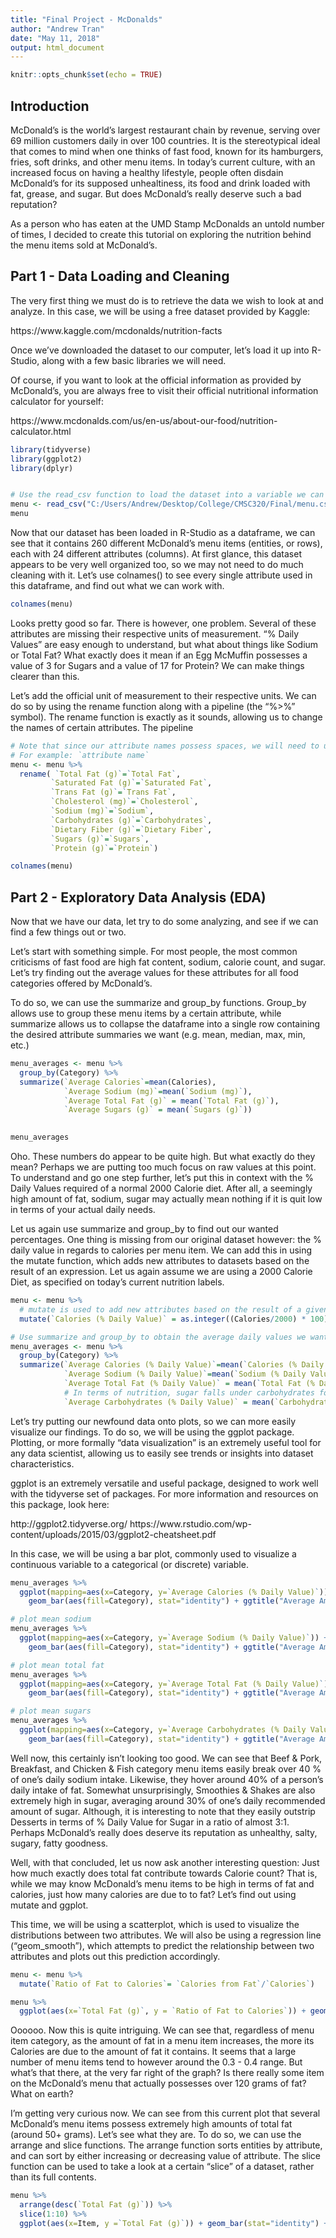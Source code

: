```yaml
---
title: "Final Project - McDonalds"
author: "Andrew Tran"
date: "May 11, 2018"
output: html_document
---
```


```r
knitr::opts_chunk$set(echo = TRUE)
```

## Introduction

  McDonald's is the world's largest restaurant chain by revenue, serving over 69 million customers daily in over 100 countries. It is the stereotypical ideal that comes to mind when one thinks of fast food, known for its hamburgers, fries, soft drinks, and other menu items. In today's current culture, with an increased focus on having a healthy lifestyle, people often disdain McDonald's for its supposed unhealtiness, its food and drink loaded with fat, grease, and sugar. But does McDonald's really deserve such a bad reputation? 
  
  As a person who has eaten at the UMD Stamp McDonalds an untold number of times, I decided to create this tutorial on exploring the nutrition behind the menu items sold at McDonald's. 
  

## Part 1 - Data Loading and Cleaning 
  
  The very first thing we must do is to retrieve the data we wish to look at and analyze. In this case, we will be using a free dataset provided by Kaggle: 
  
https://www.kaggle.com/mcdonalds/nutrition-facts

  Once we've downloaded the dataset to our computer, let's load it up into R-Studio, along with a few basic libraries we will need. 
  
  Of course, if you want to look at the official information as provided by McDonald's, you are always free to visit their official nutritional information calculator for yourself:
  
https://www.mcdonalds.com/us/en-us/about-our-food/nutrition-calculator.html

```r
library(tidyverse)
library(ggplot2)
library(dplyr)


# Use the read_csv function to load the dataset into a variable we can use. 
menu <- read_csv("C:/Users/Andrew/Desktop/College/CMSC320/Final/menu.csv")
menu
```


  Now that our dataset has been loaded in R-Studio as a dataframe, we can see that it contains 260 different McDonald's menu items (entities, or rows), each with 24 different attributes (columns). At first glance, this dataset appears to be very well organized too, so we may not need to do much cleaning with it. Let's use colnames() to see every single attribute used in this dataframe, and find out what we can work with. 

```r
colnames(menu)
```


  Looks pretty good so far. There is however, one problem. Several of these attributes are missing their respective units of measurement. "% Daily Values" are easy enough to understand, but what about things like Sodium or Total Fat? What exactly does it mean if an Egg McMuffin possesses a value of 3 for Sugars and a value of 17 for Protein? We can make things clearer than this. 
  
  Let's add the official unit of measurement to their respective units. We can do so by using the rename function along with a pipeline (the "%>%" symbol). The rename function is exactly as it sounds, allowing us to change the names of certain attributes. The pipeline 
  

  
```r
# Note that since our attribute names possess spaces, we will need to use backtabs `` in order to access them.
# For example: `attribute name` 
menu <- menu %>%
  rename( `Total Fat (g)`=`Total Fat`, 
         `Saturated Fat (g)`=`Saturated Fat`, 
         `Trans Fat (g)`=`Trans Fat`,
         `Cholesterol (mg)`=`Cholesterol`,
         `Sodium (mg)`=`Sodium`,
         `Carbohydrates (g)`=`Carbohydrates`,
         `Dietary Fiber (g)`=`Dietary Fiber`,
         `Sugars (g)`=`Sugars`,
         `Protein (g)`=`Protein`)

colnames(menu)
```
  
  
## Part 2 - Exploratory Data Analysis (EDA)

  Now that we have our data, let try to do some analyzing, and see if we can find a few things out or two.
  
 Let's start with something simple. For most people, the most common criticisms of fast food are high fat content, sodium, calorie count, and sugar. Let's try finding out the average values for these attributes for all food categories offered by McDonald's. 
  
  To do so, we can use the summarize and group_by functions. Group_by allows use to group these menu items by a certain attribute, while summarize allows us to collapse the dataframe into a single row containing the desired attribute summaries we want (e.g. mean, median, max, min, etc.)
  
```r
menu_averages <- menu %>%
  group_by(Category) %>%
  summarize(`Average Calories`=mean(Calories),
            `Average Sodium (mg)`=mean(`Sodium (mg)`),
            `Average Total Fat (g)` = mean(`Total Fat (g)`),
            `Average Sugars (g)` = mean(`Sugars (g)`)) 
           

menu_averages 
```


  Oho. These numbers do appear to be quite high. But what exactly do they mean? Perhaps we are putting too much focus on raw values at this point. To understand and go one step further, let's put this in context with the % Daily Values required of a normal 2000 Calorie diet. After all, a seemingly high amount of fat, sodium, sugar may actually mean nothing if it is quit low in terms of your actual daily needs. 
  
  Let us again use summarize and group_by to find out our wanted percentages. One thing is missing from our original dataset however: the % daily value in regards to calories per menu item. We can add this in using the mutate function, which adds new attributes to datasets based on the result of an expression. Let us again assume we are using a 2000 Calorie Diet, as specified on today's current nutrition labels. 
  
```r
menu <- menu %>%
  # mutate is used to add new attributes based on the result of a given expression 
  mutate(`Calories (% Daily Value)` = as.integer((Calories/2000) * 100))

# Use summarize and group_by to obtain the average daily values we want for each item category 
menu_averages <- menu %>%
  group_by(Category) %>%
  summarize(`Average Calories (% Daily Value)`=mean(`Calories (% Daily Value)`),
            `Average Sodium (% Daily Value)`=mean(`Sodium (% Daily Value)`),
            `Average Total Fat (% Daily Value)` = mean(`Total Fat (% Daily Value)`),
            # In terms of nutrition, sugar falls under carbohydrates for % daily values 
            `Average Carbohydrates (% Daily Value)` = mean(`Carbohydrates (% Daily Value)`)) 
```
 
  Let's try putting our newfound data onto plots, so we can more easily visualize our findings. To do so, we will be using the ggplot package. Plotting, or more formally "data visualization" is an extremely useful tool for any data scientist, allowing us to easily see trends or insights into dataset characteristics. 
  
  ggplot is an extremely versatile and useful package, designed to work well with the tidyverse set of packages. For more information and resources on this package, look here: 
  
  http://ggplot2.tidyverse.org/
  https://www.rstudio.com/wp-content/uploads/2015/03/ggplot2-cheatsheet.pdf
  
  
  In this case, we will be using a bar plot, commonly used to visualize a continuous variable to a categorical (or discrete) variable. 
  
```r
menu_averages %>%
  ggplot(mapping=aes(x=Category, y=`Average Calories (% Daily Value)`)) +
    geom_bar(aes(fill=Category), stat="identity") + ggtitle("Average Amount of Calories (% Daily Value) vs. Menu Category") + theme(axis.text.x=element_text(angle=90,hjust=1,vjust=0.5)) 

# plot mean sodium 
menu_averages %>%
  ggplot(mapping=aes(x=Category, y=`Average Sodium (% Daily Value)`)) +
    geom_bar(aes(fill=Category), stat="identity") + ggtitle("Average Amount of Sodium (% Daily Value) vs. Menu Category") + theme(axis.text.x=element_text(angle=90,hjust=1,vjust=0.5)) 

# plot mean total fat  
menu_averages %>%
  ggplot(mapping=aes(x=Category, y=`Average Total Fat (% Daily Value)`)) +
    geom_bar(aes(fill=Category), stat="identity") + ggtitle("Average Amount of Total Fat (% Daily Value) vs. Menu Category") + theme(axis.text.x=element_text(angle=90,hjust=1,vjust=0.5)) 

# plot mean sugars
menu_averages %>%
  ggplot(mapping=aes(x=Category, y=`Average Carbohydrates (% Daily Value)`)) +
    geom_bar(aes(fill=Category), stat="identity") + ggtitle("Average Amount of Carbohydrates (% Daily Value) vs. Menu Category") + theme(axis.text.x=element_text(angle=90,hjust=1,vjust=0.5)) 
```

Well now, this certainly isn't looking too good. We can see that Beef & Pork, Breakfast, and Chicken & Fish category menu items easily break over 40 % of one's daily sodium intake. Likewise, they hover around 40% of a person's daily intake of fat. Somewhat unsurprisingly, Smoothies & Shakes are also extremely high in sugar, averaging around 30% of one's daily recommended amount of sugar. Although, it is interesting to note that they easily outstrip Desserts in terms of % Daily Value for Sugar in a ratio of almost 3:1. Perhaps McDonald's really does deserve its reputation as unhealthy, salty, sugary, fatty goodness. 




 Well, with that concluded, let us now ask another interesting question: Just how much exactly does total fat contribute towards Calorie count? That is, while we may know McDonald's menu items to be high in terms of fat and calories, just how many calories are due to to fat? Let's find out using mutate and ggplot. 
 
 This time, we will be using a scatterplot, which is used to visualize the distributions between two attributes. We will also be using a regression line ("geom_smooth"), which attempts to predict the relationship between two attributes and plots out this prediction accordingly. 
 
```r
menu <- menu %>%
  mutate(`Ratio of Fat to Calories`= `Calories from Fat`/`Calories`)

menu %>%
  ggplot(aes(x=`Total Fat (g)`, y = `Ratio of Fat to Calories`)) + geom_point() + ggtitle("Contribution to Calories via Total Fat") + geom_smooth()
```
 

Oooooo. Now this is quite intriguing. We can see that, regardless of menu item category, as the amount of fat in a menu item increases, the more its Calories are due to the amount of fat it contains. It seems that a large number of menu items tend to however around the 0.3 - 0.4 range. But what's that there, at the very far right of the graph? Is there really some item on the McDonald's menu that actually possesses over 120 grams of fat? What on earth?

I'm getting very curious now. We can see from this current plot that several McDonald's menu items possess extremely high amounts of total fat (around 50+ grams). Let's see what they are. To do so, we can use the arrange and slice functions. The arrange function sorts entities by attribute, and can sort by either increasing or decreasing value of attribute. The slice function can be used to take a look at a certain "slice" of a dataset, rather than its full contents.

```r
menu %>%
  arrange(desc(`Total Fat (g)`)) %>%
  slice(1:10) %>%
  ggplot(aes(x=Item, y =`Total Fat (g)`)) + geom_bar(stat="identity") + ggtitle("McDonald's Most Fattiest Menu Items") + coord_flip()

```







   